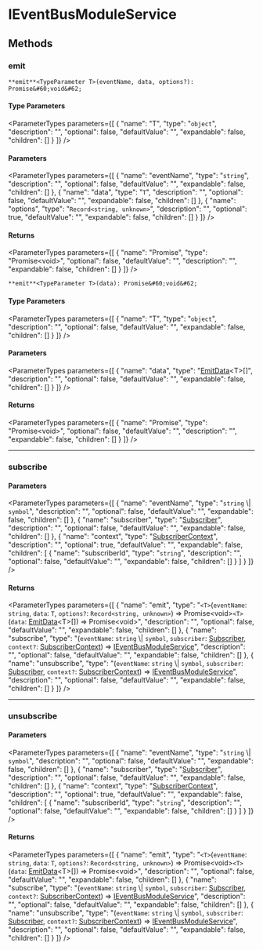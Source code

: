 
# IEventBusModuleService

## Methods

### emit

`**emit**<TypeParameter T>(eventName, data, options?): Promise&#60;void&#62;`

#### Type Parameters

<ParameterTypes parameters={[
  {
    "name": "T",
    "type": "`object`",
    "description": "",
    "optional": false,
    "defaultValue": "",
    "expandable": false,
    "children": []
  }
]} />

#### Parameters

<ParameterTypes parameters={[
  {
    "name": "eventName",
    "type": "`string`",
    "description": "",
    "optional": false,
    "defaultValue": "",
    "expandable": false,
    "children": []
  },
  {
    "name": "data",
    "type": "`T`",
    "description": "",
    "optional": false,
    "defaultValue": "",
    "expandable": false,
    "children": []
  },
  {
    "name": "options",
    "type": "`Record<string, unknown>`",
    "description": "",
    "optional": true,
    "defaultValue": "",
    "expandable": false,
    "children": []
  }
]} />

#### Returns

<ParameterTypes parameters={[
  {
    "name": "Promise",
    "type": "Promise&#60;void&#62;",
    "optional": false,
    "defaultValue": "",
    "description": "",
    "expandable": false,
    "children": []
  }
]} />

`**emit**<TypeParameter T>(data): Promise&#60;void&#62;`

#### Type Parameters

<ParameterTypes parameters={[
  {
    "name": "T",
    "type": "`object`",
    "description": "",
    "optional": false,
    "defaultValue": "",
    "expandable": false,
    "children": []
  }
]} />

#### Parameters

<ParameterTypes parameters={[
  {
    "name": "data",
    "type": "[EmitData](../types/types.EventBusTypes.EmitData.mdx)&#60;T&#62;[]",
    "description": "",
    "optional": false,
    "defaultValue": "",
    "expandable": false,
    "children": []
  }
]} />

#### Returns

<ParameterTypes parameters={[
  {
    "name": "Promise",
    "type": "Promise&#60;void&#62;",
    "optional": false,
    "defaultValue": "",
    "description": "",
    "expandable": false,
    "children": []
  }
]} />

___

### subscribe

#### Parameters

<ParameterTypes parameters={[
  {
    "name": "eventName",
    "type": "`string` \\| `symbol`",
    "description": "",
    "optional": false,
    "defaultValue": "",
    "expandable": false,
    "children": []
  },
  {
    "name": "subscriber",
    "type": "[Subscriber](../types/types.EventBusTypes.Subscriber.mdx)",
    "description": "",
    "optional": false,
    "defaultValue": "",
    "expandable": false,
    "children": []
  },
  {
    "name": "context",
    "type": "[SubscriberContext](../types/types.EventBusTypes.SubscriberContext.mdx)",
    "description": "",
    "optional": true,
    "defaultValue": "",
    "expandable": false,
    "children": [
      {
        "name": "subscriberId",
        "type": "`string`",
        "description": "",
        "optional": false,
        "defaultValue": "",
        "expandable": false,
        "children": []
      }
    ]
  }
]} />

#### Returns

<ParameterTypes parameters={[
  {
    "name": "emit",
    "type": "`<T>`(`eventName`: `string`, `data`: `T`, `options?`: `Record<string, unknown>`) => Promise&#60;void&#62;`<T>`(`data`: [EmitData](../types/types.EventBusTypes.EmitData.mdx)&#60;T&#62;[]) => Promise&#60;void&#62;",
    "description": "",
    "optional": false,
    "defaultValue": "",
    "expandable": false,
    "children": []
  },
  {
    "name": "subscribe",
    "type": "(`eventName`: `string` \\| `symbol`, `subscriber`: [Subscriber](../types/types.EventBusTypes.Subscriber.mdx), `context?`: [SubscriberContext](../types/types.EventBusTypes.SubscriberContext.mdx)) => [IEventBusModuleService](types.EventBusTypes.IEventBusModuleService.mdx)",
    "description": "",
    "optional": false,
    "defaultValue": "",
    "expandable": false,
    "children": []
  },
  {
    "name": "unsubscribe",
    "type": "(`eventName`: `string` \\| `symbol`, `subscriber`: [Subscriber](../types/types.EventBusTypes.Subscriber.mdx), `context?`: [SubscriberContext](../types/types.EventBusTypes.SubscriberContext.mdx)) => [IEventBusModuleService](types.EventBusTypes.IEventBusModuleService.mdx)",
    "description": "",
    "optional": false,
    "defaultValue": "",
    "expandable": false,
    "children": []
  }
]} />

___

### unsubscribe

#### Parameters

<ParameterTypes parameters={[
  {
    "name": "eventName",
    "type": "`string` \\| `symbol`",
    "description": "",
    "optional": false,
    "defaultValue": "",
    "expandable": false,
    "children": []
  },
  {
    "name": "subscriber",
    "type": "[Subscriber](../types/types.EventBusTypes.Subscriber.mdx)",
    "description": "",
    "optional": false,
    "defaultValue": "",
    "expandable": false,
    "children": []
  },
  {
    "name": "context",
    "type": "[SubscriberContext](../types/types.EventBusTypes.SubscriberContext.mdx)",
    "description": "",
    "optional": true,
    "defaultValue": "",
    "expandable": false,
    "children": [
      {
        "name": "subscriberId",
        "type": "`string`",
        "description": "",
        "optional": false,
        "defaultValue": "",
        "expandable": false,
        "children": []
      }
    ]
  }
]} />

#### Returns

<ParameterTypes parameters={[
  {
    "name": "emit",
    "type": "`<T>`(`eventName`: `string`, `data`: `T`, `options?`: `Record<string, unknown>`) => Promise&#60;void&#62;`<T>`(`data`: [EmitData](../types/types.EventBusTypes.EmitData.mdx)&#60;T&#62;[]) => Promise&#60;void&#62;",
    "description": "",
    "optional": false,
    "defaultValue": "",
    "expandable": false,
    "children": []
  },
  {
    "name": "subscribe",
    "type": "(`eventName`: `string` \\| `symbol`, `subscriber`: [Subscriber](../types/types.EventBusTypes.Subscriber.mdx), `context?`: [SubscriberContext](../types/types.EventBusTypes.SubscriberContext.mdx)) => [IEventBusModuleService](types.EventBusTypes.IEventBusModuleService.mdx)",
    "description": "",
    "optional": false,
    "defaultValue": "",
    "expandable": false,
    "children": []
  },
  {
    "name": "unsubscribe",
    "type": "(`eventName`: `string` \\| `symbol`, `subscriber`: [Subscriber](../types/types.EventBusTypes.Subscriber.mdx), `context?`: [SubscriberContext](../types/types.EventBusTypes.SubscriberContext.mdx)) => [IEventBusModuleService](types.EventBusTypes.IEventBusModuleService.mdx)",
    "description": "",
    "optional": false,
    "defaultValue": "",
    "expandable": false,
    "children": []
  }
]} />
